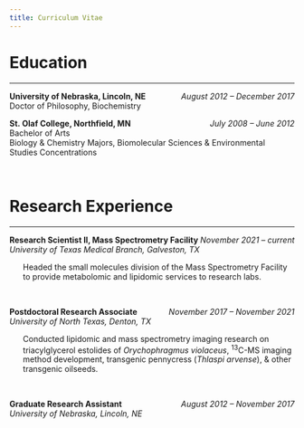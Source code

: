 ```yaml
---
title: Curriculum Vitae
---
```

# Education

---

**University of Nebraska, Lincoln, NE** [*August 2012 – December 2017*]{style="float:right"}  
Doctor of Philosophy, Biochemistry  

**St. Olaf College, Northfield, MN** [*July 2008 – June 2012*]{style="float:right"}  
Bachelor of Arts  
Biology & Chemistry Majors, Biomolecular Sciences & Environmental Studies Concentrations

<br>

# Research Experience

---
<style>
.nobullet li {
list-style-type: none;
}
</style>

**Research Scientist II, Mass Spectrometry Facility** [*November 2021 – current*]{style="float:right"}  
*University of Texas Medical Branch, Galveston, TX*
<div class="nobullet">
- Headed the small molecules division of the Mass Spectrometry Facility to provide metabolomic and lipidomic services to research labs.
</div>

<br>

**Postdoctoral Research Associate** [*November 2017 – November 2021*]{style="float:right"}  
*University of North Texas, Denton, TX*
<div class="nobullet">
- Conducted lipidomic and mass spectrometry imaging research on triacylglycerol estolides of *Orychophragmus violaceus*, ^13^C-MS imaging method development, transgenic pennycress (*Thlaspi arvense*), & other transgenic oilseeds.  
</div>

<br>

**Graduate Research Assistant** [*August 2012 – November 2017*]{style="float:right"}  
*University of Nebraska, Lincoln, NE*